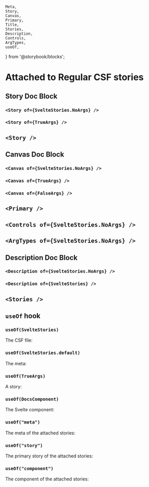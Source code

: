 	Meta,
	Story,
	Canvas,
	Primary,
	Title,
	Stories,
	Description,
	Controls,
	ArgTypes,
	useOf,
} from '@storybook/blocks';

<Meta of={SvelteStories} name='Attached to Svelte CSF' />

# Attached to Regular CSF stories

## Story Doc Block

### `<Story of={SvelteStories.NoArgs} />`

<Story of={SvelteStories.NoArgs} />

### `<Story of={TrueArgs} />`

<Story of={TrueArgs} />

## `<Story />`

<Story />

## Canvas Doc Block

### `<Canvas of={SvelteStories.NoArgs} />`

<Canvas of={SvelteStories.NoArgs} />

### `<Canvas of={TrueArgs} />`

<Canvas of={TrueArgs} />

### `<Canvas of={FalseArgs} />`

<Canvas of={FalseArgs} />

## `<Primary />`

<Primary />

## `<Controls of={SvelteStories.NoArgs} />`

<Controls of={SvelteStories.NoArgs} />

## `<ArgTypes of={SvelteStories.NoArgs} />`

<ArgTypes of={SvelteStories.NoArgs} />

## Description Doc Block

### `<Description of={SvelteStories.NoArgs} />`

<Description of={SvelteStories.NoArgs} />

### `<Description of={SvelteStories} />`

<Description of={SvelteStories} />

## `<Stories />`

<Stories />

## `useOf` hook

### `useOf(SvelteStories)`

The CSF file:

<UseOf of={SvelteStories} />

### `useOf(SvelteStories.default)`

The meta:

<UseOf of={SvelteStories.default} />

### `useOf(TrueArgs)`

A story:

<UseOf of={TrueArgs} />

### `useOf(DocsComponent)`

The Svelte component:

<UseOf of={DocsComponent} />

### `useOf("meta")`

The meta of the attached stories:

<UseOf of='meta' />

### `useOf("story")`

The primary story of the attached stories:

<UseOf of='story' />

### `useOf("component")`

The component of the attached stories:

<UseOf of='component' />
